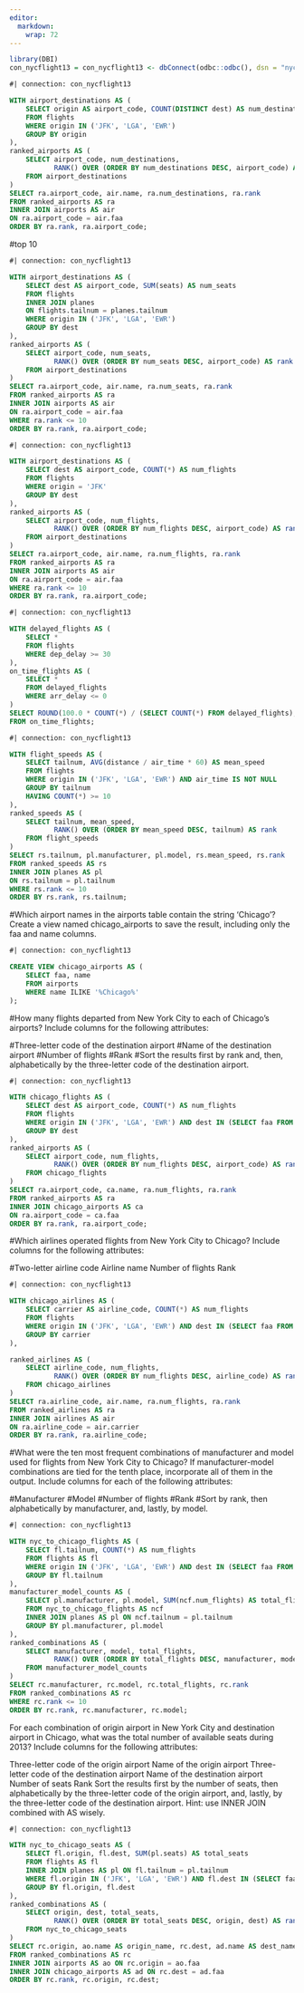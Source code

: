 ---
editor: 
  markdown: 
    wrap: 72
---

```{r echo=TRUE}
library(DBI)
con_nycflight13 = con_nycflight13 <- dbConnect(odbc::odbc(), dsn = "nycflights13")
```

```{sql}
#| connection: con_nycflight13

WITH airport_destinations AS (
    SELECT origin AS airport_code, COUNT(DISTINCT dest) AS num_destinations
    FROM flights
    WHERE origin IN ('JFK', 'LGA', 'EWR')
    GROUP BY origin
),
ranked_airports AS (
    SELECT airport_code, num_destinations,
           RANK() OVER (ORDER BY num_destinations DESC, airport_code) AS rank
    FROM airport_destinations
)
SELECT ra.airport_code, air.name, ra.num_destinations, ra.rank
FROM ranked_airports AS ra
INNER JOIN airports AS air
ON ra.airport_code = air.faa
ORDER BY ra.rank, ra.airport_code;


```

#top 10

```{sql}
#| connection: con_nycflight13

WITH airport_destinations AS (
    SELECT dest AS airport_code, SUM(seats) AS num_seats
    FROM flights
    INNER JOIN planes
    ON flights.tailnum = planes.tailnum
    WHERE origin IN ('JFK', 'LGA', 'EWR')
    GROUP BY dest
),
ranked_airports AS (
    SELECT airport_code, num_seats,
           RANK() OVER (ORDER BY num_seats DESC, airport_code) AS rank
    FROM airport_destinations
)
SELECT ra.airport_code, air.name, ra.num_seats, ra.rank
FROM ranked_airports AS ra
INNER JOIN airports AS air
ON ra.airport_code = air.faa
WHERE ra.rank <= 10
ORDER BY ra.rank, ra.airport_code;
```

```{sql}
#| connection: con_nycflight13

WITH airport_destinations AS (
    SELECT dest AS airport_code, COUNT(*) AS num_flights
    FROM flights
    WHERE origin = 'JFK'
    GROUP BY dest
),
ranked_airports AS (
    SELECT airport_code, num_flights,
           RANK() OVER (ORDER BY num_flights DESC, airport_code) AS rank
    FROM airport_destinations
)
SELECT ra.airport_code, air.name, ra.num_flights, ra.rank
FROM ranked_airports AS ra
INNER JOIN airports AS air
ON ra.airport_code = air.faa
WHERE ra.rank <= 10
ORDER BY ra.rank, ra.airport_code;
```

```{sql}
#| connection: con_nycflight13

WITH delayed_flights AS (
    SELECT *
    FROM flights
    WHERE dep_delay >= 30
),
on_time_flights AS (
    SELECT *
    FROM delayed_flights
    WHERE arr_delay <= 0
)
SELECT ROUND(100.0 * COUNT(*) / (SELECT COUNT(*) FROM delayed_flights), 2) AS percentage_on_time
FROM on_time_flights;
```

```{sql}
#| connection: con_nycflight13

WITH flight_speeds AS (
    SELECT tailnum, AVG(distance / air_time * 60) AS mean_speed
    FROM flights
    WHERE origin IN ('JFK', 'LGA', 'EWR') AND air_time IS NOT NULL
    GROUP BY tailnum
    HAVING COUNT(*) >= 10
),
ranked_speeds AS (
    SELECT tailnum, mean_speed,
           RANK() OVER (ORDER BY mean_speed DESC, tailnum) AS rank
    FROM flight_speeds
)
SELECT rs.tailnum, pl.manufacturer, pl.model, rs.mean_speed, rs.rank
FROM ranked_speeds AS rs
INNER JOIN planes AS pl
ON rs.tailnum = pl.tailnum
WHERE rs.rank <= 10
ORDER BY rs.rank, rs.tailnum;

```

#Which airport names in the airports table contain the string 'Chicago'?
Create a view named chicago_airports to save the result, including only
the faa and name columns.

```{sql}
#| connection: con_nycflight13

CREATE VIEW chicago_airports AS (
    SELECT faa, name
    FROM airports
    WHERE name ILIKE '%Chicago%'
);
```

#How many flights departed from New York City to each of Chicago’s
airports? Include columns for the following attributes:

#Three-letter code of the destination airport #Name of the destination
airport #Number of flights #Rank #Sort the results first by rank and,
then, alphabetically by the three-letter code of the destination
airport.

```{sql}
#| connection: con_nycflight13

WITH chicago_flights AS (
    SELECT dest AS airport_code, COUNT(*) AS num_flights
    FROM flights
    WHERE origin IN ('JFK', 'LGA', 'EWR') AND dest IN (SELECT faa FROM chicago_airports)
    GROUP BY dest
),
ranked_airports AS (
    SELECT airport_code, num_flights,
           RANK() OVER (ORDER BY num_flights DESC, airport_code) AS rank
    FROM chicago_flights
)
SELECT ra.airport_code, ca.name, ra.num_flights, ra.rank
FROM ranked_airports AS ra
INNER JOIN chicago_airports AS ca
ON ra.airport_code = ca.faa
ORDER BY ra.rank, ra.airport_code;

```

#Which airlines operated flights from New York City to Chicago? Include
columns for the following attributes:

#Two-letter airline code Airline name Number of flights Rank

```{sql}
#| connection: con_nycflight13

WITH chicago_airlines AS (
    SELECT carrier AS airline_code, COUNT(*) AS num_flights
    FROM flights
    WHERE origin IN ('JFK', 'LGA', 'EWR') AND dest IN (SELECT faa FROM chicago_airports)
    GROUP BY carrier
),

ranked_airlines AS (
    SELECT airline_code, num_flights,
           RANK() OVER (ORDER BY num_flights DESC, airline_code) AS rank
    FROM chicago_airlines
)
SELECT ra.airline_code, air.name, ra.num_flights, ra.rank
FROM ranked_airlines AS ra
INNER JOIN airlines AS air
ON ra.airline_code = air.carrier
ORDER BY ra.rank, ra.airline_code;
```

#What were the ten most frequent combinations of manufacturer and model
used for flights from New York City to Chicago? If manufacturer-model
combinations are tied for the tenth place, incorporate all of them in
the output. Include columns for each of the following attributes:

#Manufacturer #Model #Number of flights #Rank #Sort by rank, then
alphabetically by manufacturer, and, lastly, by model.

```{sql}
#| connection: con_nycflight13

WITH nyc_to_chicago_flights AS (
    SELECT fl.tailnum, COUNT(*) AS num_flights
    FROM flights AS fl
    WHERE origin IN ('JFK', 'LGA', 'EWR') AND dest IN (SELECT faa FROM chicago_airports)
    GROUP BY fl.tailnum
),
manufacturer_model_counts AS (
    SELECT pl.manufacturer, pl.model, SUM(ncf.num_flights) AS total_flights
    FROM nyc_to_chicago_flights AS ncf
    INNER JOIN planes AS pl ON ncf.tailnum = pl.tailnum
    GROUP BY pl.manufacturer, pl.model
),
ranked_combinations AS (
    SELECT manufacturer, model, total_flights,
           RANK() OVER (ORDER BY total_flights DESC, manufacturer, model) AS rank
    FROM manufacturer_model_counts
)
SELECT rc.manufacturer, rc.model, rc.total_flights, rc.rank
FROM ranked_combinations AS rc
WHERE rc.rank <= 10
ORDER BY rc.rank, rc.manufacturer, rc.model;
```

For each combination of origin airport in New York City and destination
airport in Chicago, what was the total number of available seats during
2013? Include columns for the following attributes:

Three-letter code of the origin airport Name of the origin airport
Three-letter code of the destination airport Name of the destination
airport Number of seats Rank Sort the results first by the number of
seats, then alphabetically by the three-letter code of the origin
airport, and, lastly, by the three-letter code of the destination
airport. Hint: use INNER JOIN combined with AS wisely.

```{sql}
#| connection: con_nycflight13

WITH nyc_to_chicago_seats AS (
    SELECT fl.origin, fl.dest, SUM(pl.seats) AS total_seats
    FROM flights AS fl
    INNER JOIN planes AS pl ON fl.tailnum = pl.tailnum
    WHERE fl.origin IN ('JFK', 'LGA', 'EWR') AND fl.dest IN (SELECT faa FROM chicago_airports)
    GROUP BY fl.origin, fl.dest
),
ranked_combinations AS (
    SELECT origin, dest, total_seats,
           RANK() OVER (ORDER BY total_seats DESC, origin, dest) AS rank
    FROM nyc_to_chicago_seats
)
SELECT rc.origin, ao.name AS origin_name, rc.dest, ad.name AS dest_name, rc.total_seats, rc.rank
FROM ranked_combinations AS rc
INNER JOIN airports AS ao ON rc.origin = ao.faa
INNER JOIN chicago_airports AS ad ON rc.dest = ad.faa
ORDER BY rc.rank, rc.origin, rc.dest;
```
